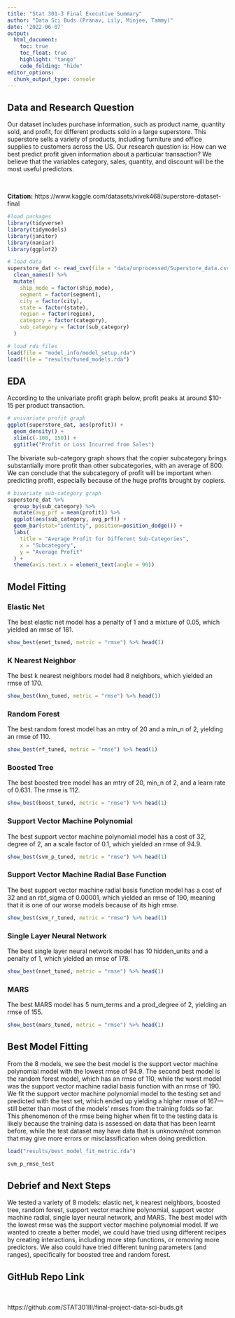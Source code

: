 ```yaml
---
title: "Stat 301-3 Final Executive Summary"
author: "Data Sci Buds (Pranav, Lily, Minjee, Tammy)"
date: '2022-06-07'
output:
  html_document:
    toc: true
    toc_float: true
    highlight: "tango"
    code_folding: "hide"
editor_options: 
  chunk_output_type: console
---
```


## Data and Research Question

Our dataset includes purchase information, such as product name, quantity sold, and profit, for different products sold in a large superstore. This superstore sells a variety of products, including furniture and office supplies to customers across the US. Our research question is: How can we best predict profit given information about a particular transaction? We believe that the variables category, sales, quantity, and discount will be the most useful predictors. 

<br>

**Citation:** https://www.kaggle.com/datasets/vivek468/superstore-dataset-final

```r
#load packages 
library(tidyverse)
library(tidymodels)
library(janitor)
library(naniar)
library(ggplot2)

# load data
superstore_dat <- read_csv(file = "data/unprocessed/Superstore_data.csv") %>% 
  clean_names() %>% 
  mutate(
    ship_mode = factor(ship_mode),
    segment = factor(segment),
    city = factor(city),
    state = factor(state),
    region = factor(region),
    category = factor(category),
    sub_category = factor(sub_category)
  )
```

```r
# load rda files
load(file = "model_info/model_setup.rda")
load(file = "results/tuned_models.rda")
```

## EDA

According to the univariate profit graph below, profit peaks at around $10-15 per product transaction.

```r
# univariate profit graph
ggplot(superstore_dat, aes(profit)) +
  geom_density() +
  xlim(c(-100, 150)) +
  ggtitle("Profit or Loss Incurred from Sales")
```

The bivariate sub-category graph shows that the copier subcategory brings substantially more profit than other subcategories, with an average of 800. We can conclude that the subcategory of profit will be important when predicting profit, especially because of the huge profits brought by copiers. 

```r
# bivariate sub-category graph
superstore_dat %>%
  group_by(sub_category) %>%
  mutate(avg_prf = mean(profit)) %>%
  ggplot(aes(sub_category, avg_prf)) +
  geom_bar(stat="identity", position=position_dodge()) +
  labs(
    title = "Average Profit for Different Sub-Categories",
    x = "Subcategory",
    y = "Average Profit"
  ) +
  theme(axis.text.x = element_text(angle = 90))
```


## Model Fitting
### Elastic Net
The best elastic net model has a penalty of 1 and a mixture of 0.05, which yielded an rmse of 181. 
```r
show_best(enet_tuned, metric = "rmse") %>% head(1)
```


### K Nearest Neighbor
The best k nearest neighbors model had 8 neighbors, which yielded an rmse of 170.
```r
show_best(knn_tuned, metric = "rmse") %>% head(1)
```


### Random Forest
The best random forest model has an mtry of 20 and a min_n of 2, yielding an rmse of 110.
```r
show_best(rf_tuned, metric = "rmse") %>% head(1)
```

### Boosted Tree
The best boosted tree model has an mtry of 20, min_n of 2, and a learn rate of 0.631. The rmse is 112.
```r
show_best(boost_tuned, metric = "rmse") %>% head(1)
```

### Support Vector Machine Polynomial
The best support vector machine polynomial model has a cost of 32, degree of 2, an a scale factor of 0.1, which yielded an rmse of 94.9.
```r
show_best(svm_p_tuned, metric = "rmse") %>% head(1)
```

### Support Vector Machine Radial Base Function
The best support vector machine radial basis function model has a cost of 32 and an rbf_sigma of 0.00001, which yielded an rmse of 190, meaning that it is one of our worse models because of its high rmse. 
```r
show_best(svm_r_tuned, metric = "rmse") %>% head(1)
```

### Single Layer Neural Network
The best single layer neural network model has 10 hidden_units and a penalty of 1, which yielded an rmse of 178.
```r
show_best(nnet_tuned, metric = "rmse") %>% head(1)
```

### MARS
The best MARS model has 5 num_terms and a prod_degree of 2, yielding an rmse of 155. 
```r
show_best(mars_tuned, metric = "rmse") %>% head(1)
```

## Best Model Fitting
From the 8 models, we see the best model is the support vector machine polynomial model with the lowest rmse of 94.9. The second best model is the random forest model, which has an rmse of 110, while the worst model was the support vector machine radial basis function with an rmse of 190. 
<br>
We fit the support vector machine polynomial model to the testing set and predicted with the test set, which ended up yielding a higher rmse of 167—still better than most of the models' rmses from the training folds so far. This phenomenon of the rmse being higher when fit to the testing data is likely because the training data is assessed on data that has been learnt before, while the test dataset may have data that is unknown/not common that may give more errors or misclassification when doing prediction. 

```r
load("results/best_model_fit_metric.rda")

svm_p_rmse_test
```

## Debrief and Next Steps
We tested a variety of 8 models: elastic net, k nearest neighbors, boosted tree, random forest, support vector machine polynomial, support vector machine radial, single layer neural network, and MARS. The best model with the lowest rmse was the support vector machine polynomial model. If we wanted to create a better model, we could have tried using different recipes by creating interactions, including more step functions, or removing more predictors. We also could have tried different tuning parameters (and ranges), specifically for boosted tree and random forest. 

## GitHub Repo Link

<br>

https://github.com/STAT301III/final-project-data-sci-buds.git











